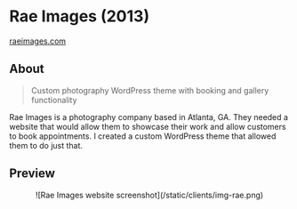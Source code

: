 # Rae Images (2013)
<Thick>[raeimages.com](https://raeimages.com/)</Thick>

## About

> Custom photography WordPress theme with booking and gallery functionality

Rae Images is a photography company based in Atlanta, GA. They needed a website that would allow them to showcase their work and allow customers to book appointments. I created a custom WordPress theme that allowed them to do just that.

## Preview

<Center>
	![Rae Images website screenshot](/static/clients/img-rae.png)
</Center>
